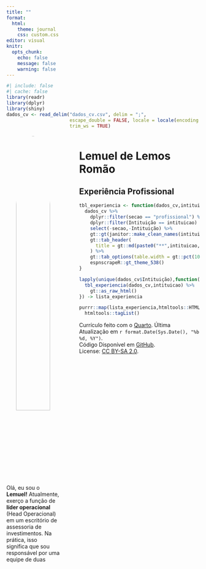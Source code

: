 ```yaml
---
title: ""
format: 
  html:
    theme: journal
    css: custom.css
editor: visual
knitr:
  opts_chunk: 
    echo: false
    message: false
    warning: false
---
```


```r
#| include: false
#| cache: false
library(readr)
library(dplyr)
library(shiny)
dados_cv <- read_delim("dados_cv.csv", delim = ";", 
                       escape_double = FALSE, locale = locale(encoding = "WINDOWS-1252"), 
                       trim_ws = TRUE)
```

::: columns
::: {#sidebar .column width="30%"}
<center><a href='https://www.linkedin.com/in/lemuelemos/' target='_blank'> ![](https://avatars.githubusercontent.com/u/17839354?v=4){width="80%" style="border-radius: 50%; padding-top: 5px;"}</center>

</a>

<center><span style="font-size: 1.5em;"> <a href='https://github.com/lemuelemos' target='_blank'><i class="fa-brands fa-github"></i></a> <a href='mailto:lemuelemos@gmail.com'><i class="fa fa-envelope"></i></a> <a href='https://www.linkedin.com/in/lemuelemos/' target='_blank'><i class="fa-brands fa-linkedin-in"></i></a></center>

</span> Olá, eu sou o **Lemuel!** Atualmente, exerço a função de **líder operacional** (Head Operacional) em um escritório de assessoria de investimentos. Na prática, isso significa que sou responsável por uma equipe de duas pessoas no **backoffice** e encarregado de gerenciar os dados, desde o [ETL]{style="text-decoration: underline;"} até o processo de transformar números em [relatórios]{style="text-decoration: underline;"} nos mais diversos [formatos]{style="text-decoration: underline;"}. Se precisar de alguém para dar um toque de criatividade nos dados e se tornar seu **faxineiro de dados (data janitor)**, estou aqui!

### Idiomas

**Portuguese:** Nativo <br> **English:** Proficiente

### Linguagens e Ferramentas

<i class="fab fa-r-project"></i> `R / tidyverse / Shiny / Plumber / RMarkdown / Quarto` <br> <i class="fab fa-github"></i> `GitHub` <br> <i class="fab fa-python"></i> `Python / Selenium / Pandas / Streamlit` <br> <i class="fab fa-aws"></i> `AWS` <br>

### Formação Acadêmica
-**Ciências Econômicas** <br> Local: **UFRN 2010 - 2015** <br>
-**Mestrado Economia** <br> Local: **UFRN 2016 - 2017** <br>
-**Doutorado Finanças** <br> Local: **UFRN 2018 - 2023**
:::

::: {.column width="2%"}
:::

::: {.column width="68%"}
<!-- Functions -->

<!-- Main content -->
# Lemuel de Lemos Romão 
## <i class="fa-solid fa-suitcase"></i> Experiência Profissional

```r

tbl_experiencia <- function(dados_cv,intituicao){
  dados_cv %>%
    dplyr::filter(secao == "profissional") %>%
    dplyr::filter(Intituição == intituicao) %>%
    select(-secao,-Intituição) %>%
    gt::gt(janitor::make_clean_names(intituicao)) %>%
    gt::tab_header(
      title = gt::md(paste0("**",intituicao,"**"))
    ) %>% 
    gt::tab_options(table.width = gt::pct(100)) %>% 
    espnscrapeR::gt_theme_538()
}

lapply(unique(dados_cv$Intituição),function(intituicao){
  tbl_experiencia(dados_cv,intituicao) %>% 
    gt::as_raw_html()
}) -> lista_experiencia

purrr::map(lista_experiencia,htmltools::HTML) %>% 
  htmltools::tagList()


```

<p class="small">
Currículo feito com o [Quarto](https://quarto.org/). Última Atualização em `r format.Date(Sys.Date(), "%b %d, %Y")`. <br> Código Disponível em <i class="fa-brands fa-github"></i> [GitHub](https://github.com/lemuelemos/cv/blob/main/index.qmd). <br> License: [CC BY-SA 2.0](https://creativecommons.org/licenses/by-sa/2.0/).
</p>
:::
:::

```{=html}
<script src="https://kit.fontawesome.com/2794920b14.js" crossorigin="anonymous"></script>
```
